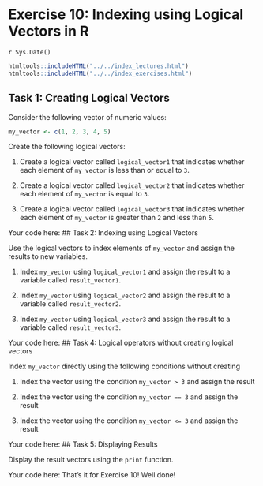 # Exercise 10: Indexing using Logical Vectors in R
`r Sys.Date()`

```r
htmltools::includeHTML("../../index_lectures.html")
htmltools::includeHTML("../../index_exercises.html")
```



## Task 1: Creating Logical Vectors

Consider the following vector of numeric values:


```r
my_vector <- c(1, 2, 3, 4, 5)
```


Create the following logical vectors:

1. Create a logical vector called `logical_vector1` that indicates whether
   each element of `my_vector` is less than or equal to `3`.

2. Create a logical vector called `logical_vector2` that indicates whether
   each element of `my_vector` is equal to `3`.

3. Create a logical vector called `logical_vector3` that indicates whether
   each element of `my_vector` is greater than `2` and less than `5`.

Your code here:
## Task 2: Indexing using Logical Vectors


Use the logical vectors to index elements of `my_vector` and assign the
results to new variables.

1. Index `my_vector` using `logical_vector1` and assign the result to a
   variable called `result_vector1`.

2. Index `my_vector` using `logical_vector2` and assign the result to a
   variable called `result_vector2`.

3. Index `my_vector` using `logical_vector3` and assign the result to a
   variable called `result_vector3`.

Your code here:
## Task 4: Logical operators without creating logical vectors

Index `my_vector` directly using the following conditions without creating

1. Index the vector using the condition `my_vector > 3` and assign the result

2. Index the vector using the condition `my_vector == 3` and assign the
   result

3. Index the vector using the condition `my_vector <= 3` and assign the
   result

Your code here:
## Task 5: Displaying Results

Display the result vectors using the `print` function.

Your code here:
That's it for Exercise 10! Well done!
